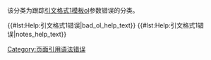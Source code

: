 {{Tracking category}}
{{empty category}}

该分类为跟踪[[WP:CS1|引文格式1模板]]ol参数错误的分类。

{{#lst:Help:引文格式1错误|bad_ol_help_text}}
{{#lst:Help:引文格式1错误|notes_help_text}}
<!-- {{#lst:Help:引文格式1错误|references_help_text}} -->

[[Category:页面引用语法错误|Category:页面引用语法错误]]